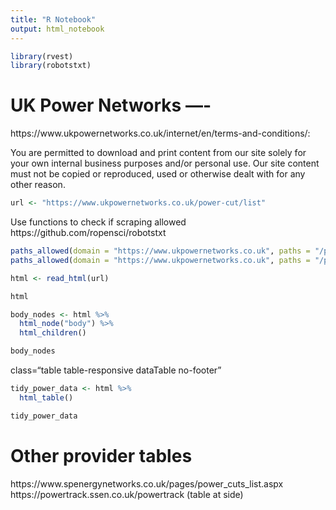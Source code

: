 ```yaml
---
title: "R Notebook"
output: html_notebook
---
```


```r
library(rvest)
library(robotstxt)  
```

# UK Power Networks ----
https://www.ukpowernetworks.co.uk/internet/en/terms-and-conditions/:

You are permitted to download and print content from our site solely for your own internal business purposes and/or personal use. Our site content must not be copied or reproduced, used or otherwise dealt with for any other reason. 

```r
url <- "https://www.ukpowernetworks.co.uk/power-cut/list"
```

Use functions to check if scraping allowed https://github.com/ropensci/robotstxt

```r
paths_allowed(domain = "https://www.ukpowernetworks.co.uk", paths = "/power-cut/")
paths_allowed(domain = "https://www.ukpowernetworks.co.uk", paths = "/power-cut/list")
```

```r
html <- read_html(url)
```

```r
html
```

```r
body_nodes <- html %>% 
  html_node("body") %>% 
  html_children()

body_nodes
```



class="table table-responsive dataTable no-footer"

```r
tidy_power_data <- html %>%
  html_table() 
```

```r
tidy_power_data
```


# Other provider tables 
https://www.spenergynetworks.co.uk/pages/power_cuts_list.aspx
https://powertrack.ssen.co.uk/powertrack (table at side)

